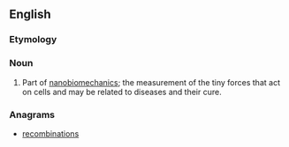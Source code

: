 ==English==

===Etymology===
{{prefix|nano|biometrics|lang=en}}

===Noun===
{{en-plural noun}}

# Part of [[nanobiomechanics]]; the measurement of the tiny forces that act on cells and may be related to diseases and their cure.

===Anagrams===
* [[recombinations#English|recombinations]]